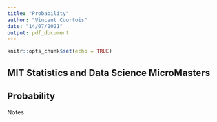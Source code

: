 ```yaml
---
title: "Probability"
author: "Vincent Courtois"
date: "14/07/2021"
output: pdf_document
---
```


```r
knitr::opts_chunk$set(echo = TRUE)
```

## MIT Statistics and Data Science MicroMasters
## Probability

Notes


